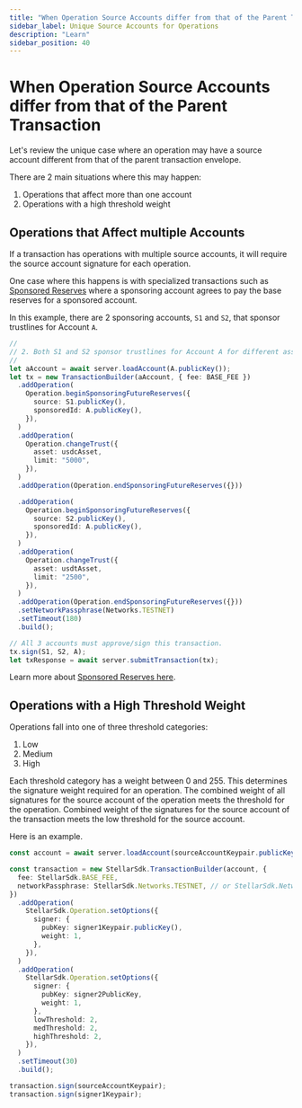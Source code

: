 ```yaml
---
title: "When Operation Source Accounts differ from that of the Parent Transaction"
sidebar_label: Unique Source Accounts for Operations
description: "Learn"
sidebar_position: 40
---
```


# When Operation Source Accounts differ from that of the Parent Transaction

Let's review the unique case where an operation may have a source account different from that of the parent transaction envelope.

There are 2 main situations where this may happen:

1. Operations that affect more than one account
2. Operations with a high threshold weight

## Operations that Affect multiple Accounts

If a transaction has operations with multiple source accounts, it will require the source account signature for each operation.

One case where this happens is with specialized transactions such as [Sponsored Reserves](../../encyclopedia/transactions-specialized/sponsored-reserves) where a sponsoring account agrees to pay the base reserves for a sponsored account.

In this example, there are 2 sponsoring accounts, `S1` and `S2`, that sponsor trustlines for Account `A`.

```ts
//
// 2. Both S1 and S2 sponsor trustlines for Account A for different assets.
//
let aAccount = await server.loadAccount(A.publicKey());
let tx = new TransactionBuilder(aAccount, { fee: BASE_FEE })
  .addOperation(
    Operation.beginSponsoringFutureReserves({
      source: S1.publicKey(),
      sponsoredId: A.publicKey(),
    }),
  )
  .addOperation(
    Operation.changeTrust({
      asset: usdcAsset,
      limit: "5000",
    }),
  )
  .addOperation(Operation.endSponsoringFutureReserves({}))

  .addOperation(
    Operation.beginSponsoringFutureReserves({
      source: S2.publicKey(),
      sponsoredId: A.publicKey(),
    }),
  )
  .addOperation(
    Operation.changeTrust({
      asset: usdtAsset,
      limit: "2500",
    }),
  )
  .addOperation(Operation.endSponsoringFutureReserves({}))
  .setNetworkPassphrase(Networks.TESTNET)
  .setTimeout(180)
  .build();

// All 3 accounts must approve/sign this transaction.
tx.sign(S1, S2, A);
let txResponse = await server.submitTransaction(tx);
```

Learn more about [Sponsored Reserves here](../../encyclopedia/transactions-specialized/sponsored-reserves).

## Operations with a High Threshold Weight

Operations fall into one of three threshold categories:

1. Low
2. Medium
3. High

Each threshold category has a weight between 0 and 255. This determines the signature weight required for an operation. The combined weight of all signatures for the source account of the operation meets the threshold for the operation. Combined weight of the signatures for the source account of the transaction meets the low threshold for the source account.

Here is an example.

```ts
const account = await server.loadAccount(sourceAccountKeypair.publicKey());

const transaction = new StellarSdk.TransactionBuilder(account, {
  fee: StellarSdk.BASE_FEE,
  networkPassphrase: StellarSdk.Networks.TESTNET, // or StellarSdk.Networks.PUBLIC
})
  .addOperation(
    StellarSdk.Operation.setOptions({
      signer: {
        pubKey: signer1Keypair.publicKey(),
        weight: 1,
      },
    }),
  )
  .addOperation(
    StellarSdk.Operation.setOptions({
      signer: {
        pubKey: signer2PublicKey,
        weight: 1,
      },
      lowThreshold: 2,
      medThreshold: 2,
      highThreshold: 2,
    }),
  )
  .setTimeout(30)
  .build();

transaction.sign(sourceAccountKeypair);
transaction.sign(signer1Keypair);
```